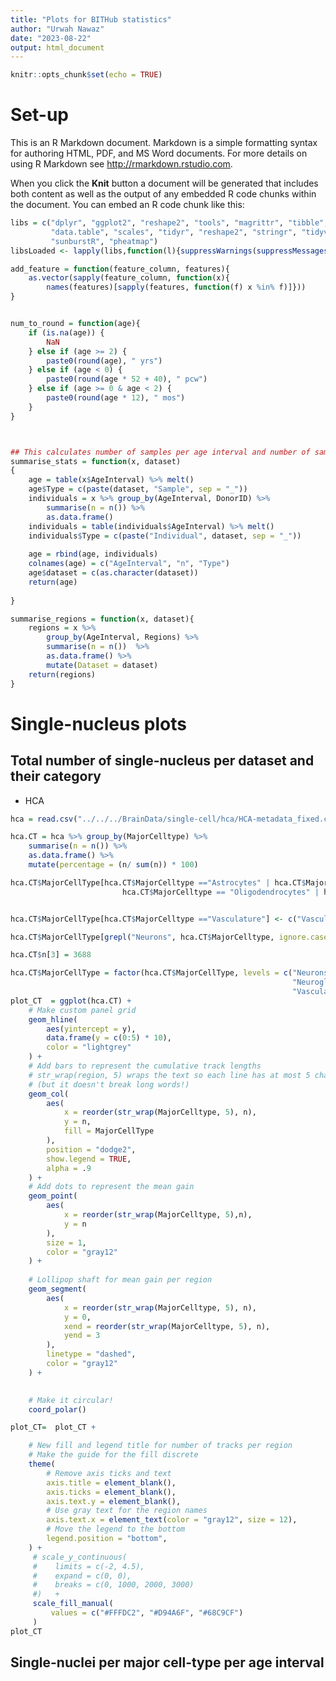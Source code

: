 ```yaml
---
title: "Plots for BITHub statistics"
author: "Urwah Nawaz"
date: "2023-08-22"
output: html_document
---
```


```r
knitr::opts_chunk$set(echo = TRUE)
```

# Set-up

This is an R Markdown document. Markdown is a simple formatting syntax for authoring HTML, PDF, and MS Word documents. For more details on using R Markdown see <http://rmarkdown.rstudio.com>.

When you click the **Knit** button a document will be generated that includes both content as well as the output of any embedded R code chunks within the document. You can embed an R code chunk like this:

```r

libs = c("dplyr", "ggplot2", "reshape2", "tools", "magrittr", "tibble", "readxl", 
         "data.table", "scales", "tidyr", "reshape2", "stringr", "tidyverse", "readxl", "corrplot", "viridis", 
         "sunburstR", "pheatmap")
libsLoaded <- lapply(libs,function(l){suppressWarnings(suppressMessages(library(l, character.only = TRUE)))})
```

```r
add_feature = function(feature_column, features){
    as.vector(sapply(feature_column, function(x){
        names(features)[sapply(features, function(f) x %in% f)]})) 
}


num_to_round = function(age){
    if (is.na(age)) {
        NaN
    } else if (age >= 2) {
        paste0(round(age), " yrs")
    } else if (age < 0) {
        paste0(round(age * 52 + 40), " pcw")
    } else if (age >= 0 & age < 2) {
        paste0(round(age * 12), " mos")
    }
}



## This calculates number of samples per age interval and number of samples 
summarise_stats = function(x, dataset)
{
    age = table(x$AgeInterval) %>% melt()
    age$Type = c(paste(dataset, "Sample", sep = "_"))
    individuals = x %>% group_by(AgeInterval, DonorID) %>% 
        summarise(n = n()) %>% 
        as.data.frame() 
    individuals = table(individuals$AgeInterval) %>% melt()
    individuals$Type = c(paste("Individual", dataset, sep = "_"))
    
    age = rbind(age, individuals)
    colnames(age) = c("AgeInterval", "n", "Type")
    age$dataset = c(as.character(dataset))
    return(age)
    
}

summarise_regions = function(x, dataset){
    regions = x %>% 
        group_by(AgeInterval, Regions) %>% 
        summarise(n = n())  %>% 
        as.data.frame() %>% 
        mutate(Dataset = dataset)
    return(regions)
}
```


# Single-nucleus plots 


## Total number of single-nucleus per dataset and their category

- HCA 


```r
hca = read.csv("../../../BrainData/single-cell/hca/HCA-metadata_fixed.csv", header=TRUE)

hca.CT = hca %>% group_by(MajorCelltype) %>% 
    summarise(n = n()) %>% 
    as.data.frame() %>% 
    mutate(percentage = (n/ sum(n)) * 100) 

hca.CT$MajorCellType[hca.CT$MajorCelltype =="Astrocytes" | hca.CT$MajorCelltype == "Microglia" | 
                         hca.CT$MajorCelltype == "Oligodendrocytes" | hca.CT$MajorCelltype == "OPCs"] <- c("Neuroglia")


hca.CT$MajorCellType[hca.CT$MajorCelltype =="Vasculature"] <- c("Vasculature")

hca.CT$MajorCellType[grepl("Neurons", hca.CT$MajorCelltype, ignore.case = TRUE)] <- c("Neurons")
```

```r
hca.CT$n[3] = 3688

hca.CT$MajorCellType = factor(hca.CT$MajorCellType, levels = c("Neurons", 
                                                               "Neuroglia",
                                                               "Vasculature"))
plot_CT  = ggplot(hca.CT) +
    # Make custom panel grid
    geom_hline(
        aes(yintercept = y), 
        data.frame(y = c(0:5) * 10),
        color = "lightgrey"
    ) + 
    # Add bars to represent the cumulative track lengths
    # str_wrap(region, 5) wraps the text so each line has at most 5 characters
    # (but it doesn't break long words!)
    geom_col(
        aes(
            x = reorder(str_wrap(MajorCelltype, 5), n),
            y = n,
            fill = MajorCellType
        ),
        position = "dodge2",
        show.legend = TRUE,
        alpha = .9
    ) + 
    # Add dots to represent the mean gain
    geom_point(
        aes(
            x = reorder(str_wrap(MajorCelltype, 5),n),
            y = n
        ),
        size = 1,
        color = "gray12"
    ) +
    
    # Lollipop shaft for mean gain per region
    geom_segment(
        aes(
            x = reorder(str_wrap(MajorCelltype, 5), n),
            y = 0,
            xend = reorder(str_wrap(MajorCelltype, 5), n),
            yend = 3
        ),
        linetype = "dashed",
        color = "gray12"
    ) +

    
    # Make it circular!
    coord_polar()

plot_CT=  plot_CT +

    # New fill and legend title for number of tracks per region
    # Make the guide for the fill discrete
    theme(
        # Remove axis ticks and text
        axis.title = element_blank(),
        axis.ticks = element_blank(),
        axis.text.y = element_blank(),
        # Use gray text for the region names
        axis.text.x = element_text(color = "gray12", size = 12),
        # Move the legend to the bottom
        legend.position = "bottom",
    ) + 
     # scale_y_continuous(
     #    limits = c(-2, 4.5),
     #    expand = c(0, 0),
     #    breaks = c(0, 1000, 2000, 3000)
     #)   + 
     scale_fill_manual(
         values = c("#FFFDC2", "#D94A6F", "#68C9CF")
     ) 
plot_CT 

```


## Single-nuclei per major cell-type per age interval